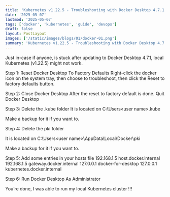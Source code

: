 ```yaml
---
title: 'Kubernetes v1.22.5 - Troubleshooting with Docker Desktop 4.7.1'
date: '2025-05-07'
lastmod: '2025-05-07'
tags: ['docker', 'kubernetes', 'guide', 'devops']
draft: false
layout: PostLayout
images: ['/static/images/blogs/01/docker-01.png']
summary: 'Kubernetes v1.22.5 - Troubleshooting with Docker Desktop 4.7.1'
---
```


Just in-case if anyone, is stuck after updating to Docker Desktop 4.7.1, local Kubernetes (v1.22.5) might not work.

Step 1: Reset Docker Desktop To Factory Defaults
Right-click the docker icon on the system tray, then choose to troubleshoot, then click the Reset to factory defaults button.


Step 2: Close Docker Desktop
After the reset to factory default is done. Quit Docker Desktop

Step 3: Delete the .kube folder
It is located on C:\Users\<user name>\.kube

Make a backup for it if you want to.

Step 4: Delete the pki folder

It is located on C:\Users\<user name>\AppData\Local\Docker\pki

Make a backup for it if you want to.

Step 5: Add some entries in your hosts file
192.168.1.5 host.docker.internal
192.168.1.5 gateway.docker.internal
127.0.0.1 docker-for-desktop
127.0.0.1 kubernetes.docker.internal

Step 6: Run Docker Desktop As Administrator

You’re done, I was able to run my local Kubernetes cluster !!!